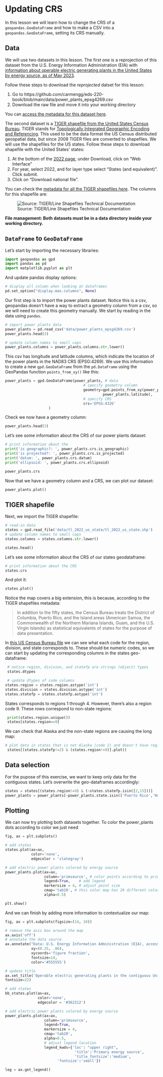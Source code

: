 <!-- 
Fixing the preview working directory
```python
import os
home = os.path.expanduser("~")
os.chdir(os.path.join(home,'eds-220-book'))
```

Ignore ShapelyDeprecationWarning warning in render

```python
import shapely
import warnings
from shapely.errors import ShapelyDeprecationWarning

warnings.filterwarnings("ignore", category=ShapelyDeprecationWarning) 
```
-->

# Updating CRS

In this lesson we will learn how to change the CRS of a `geopandas.GeoDataFrame` and how to make a CSV into a `geopandas.GeoDataFrame`, setting its CRS manually. 

## Data
We will use two datasets in this lesson. 
The first one is a reprojection of this dataset from the U.S. Energy Information Administration (EIA) with [information about operable electric generating plants in the United States by energy source, as of May 2023](https://atlas.eia.gov/datasets/eia::power-plants/about). 

Follow these steps to download the *reprojected* datset for this lesson:

1. Go to https://github.com/carmengg/eds-220-book/blob/main/data/power_plants_epsg4269.csv
2. Download the raw file and move it into your working directory

You can [access the metadata for this dataset here](https://eia.maps.arcgis.com/sharing/rest/content/items/bf5c5110b1b944d299bb683cdbd02d2a/info/metadata/metadata.xml?format=default&output=html). 

The second dataset is a [TIGER shapefile from the United States Census Bureau](https://www.census.gov/geographies/mapping-files/time-series/geo/tiger-line-file.2022.html#list-tab-790442341). 
TIGER stands for [Topologically Integrated Geographic Encoding and Referencing](https://en.wikipedia.org/wiki/Topologically_Integrated_Geographic_Encoding_and_Referencing). This used to be the data format the US Census distributed geospatial data, but since 2008 TIGER files are converted to shapefiles. 
We will use the shapefiles for the US states. 
Follow these steps to download shapefile with the United States' states:

1. At the bottom of the [2022 page](https://www.census.gov/geographies/mapping-files/time-series/geo/tiger-line-file.2022.html#list-tab-790442341), under Download, click on "Web Interface"
2. For year, select 2022, and for layer type select "States (and equivalent)". Click submit. 
3. Click on "Download national file".

You can check the [metadata for all the TIGER shapefiles here](https://www.census.gov/programs-surveys/geography/technical-documentation/complete-technical-documentation/tiger-geo-line.html). 
The columns for this shapefile are:

![Source: TIGER/Line Shapefiles Technical Documentation](/images/tiger_shp_columns.png)

**File management: Both datasets must be in a data directory inside your working directory.**

## `DataFrame` to `GeoDataFrame`

Let's start by importing the necessary libraries:

```python
import geopandas as gpd
import pandas as pd
import matplotlib.pyplot as plt
```

And update pandas display options:

```python
# display all column when looking at dataframes
pd.set_option("display.max.columns", None)
```

Our first step is to import the power plants dataset. 
Notice this is a csv, geopandas doesn't have a way to extract a geometry column from a csv, so we will need to create this geometry manually. 
We start by reading in the data using `pandas`.

```python
# import power plants data
power_plants = pd.read_csv('data/power_plants_epsg4269.csv')
power_plants.head(3)
```

```python
# update column names to small caps
power_plants.columns = power_plants.columns.str.lower()
```

This csv has longitude and latitude columns, which indicate the location of the power plants in the NAD83 CRS (EPSG:4269).
We use this information to create a new `gpd.GeoDataFrame` from the `pd.DataFrame` using the GeoPandas function `points_from_xy()` like this:

```python

power_plants = gpd.GeoDataFrame(power_plants, # data
                                    # specify geometry column
                                    geometry=gpd.points_from_xy(power_plants.longitude, 
                                             power_plants.latitude),
                                    # specify CRS
                                    crs='EPSG:4326'
                    )
```

Check we now have a geometry column:

```python
power_plants.head(3)
```

Let's see some information about the CRS of our power plants dataset:

```python
# print information about the 
print('is geographic?: ', power_plants.crs.is_geographic)
print('is projected?: ', power_plants.crs.is_projected)
print('datum: ', power_plants.crs.datum)
print('ellipsoid: ', power_plants.crs.ellipsoid)

power_plants.crs
```

Now that we have a geometry column and a CRS, we can plot our dataset:

```python
power_plants.plot()
```

## TIGER shapefile

Next, we import the TIGER shapefile:

```python
# read-in data
states = gpd.read_file('data/tl_2022_us_state/tl_2022_us_state.shp')
# update column names to small caps
states.columns = states.columns.str.lower()

states.head()
```

Let's see some information about the CRS of our states geodataframe:

```python
# print information about the CRS
states.crs
```

And plot it:

```python
states.plot()
```

 Notice the map covers a big extension, this is because, according to the TIGER shapefiles metadata:
 
 > In addition to the fifty states, the Census Bureau treats the District of Columbia, Puerto Rico, and the Island areas (American Samoa, the Commonwealth of the Northern Mariana Islands, Guam, and the U.S. Virgin Islands) as statistical equivalents of states for the purpose of data presentation. 

 In [this US Census Bureau file](https://www2.census.gov/geo/pdfs/maps-data/maps/reference/us_regdiv.pdf) we can see what each code for the region, division, and state corresponds to. 
 These should be numeric codes, so we can start by updating the corresponding columns in the states geo-dataframe:

```python
 # notice region, division, and statefp are strings (object) types
 states.dtypes
```

```python
 # update dtypes of code columns
states.region = states.region.astype('int')
states.division = states.division.astype('int')
states.statefp = states.statefp.astype('int')
```

 States corresponds to regions 1 through 4. 
 However, there's also a region code 9.
 These rows correspond to non-state regions:

```python
 print(states.region.unique())
 states[states.region==9]
``` 

 We can check that Alaska and the non-state regions are causing the long map:

```python
# plot data in states that is not Alaska (code 2) and doesn't have region code 9
 states[(states.statefp!=2) & (states.region!=9)].plot()
```

## Data selection

For the pupose of this exercise, we want to keep only data for the contiguous states.
Let's overwrite the geo-dataframes accordingly:

```python
states = states[(states.region!=9) & (~states.statefp.isin([2,15]))]
power_plants = power_plants[~power_plants.state.isin(['Puerto Rico','Hawaii','Alaska'])]
```

## Plotting

We can now try plotting both datasets together. To color the power_plants dots according to color we just need

```python
fig, ax = plt.subplots()

# add states 
states.plot(ax=ax,
            color='none',
            edgecolor = 'slategray')

# add electric power plants colored by energy source
power_plants.plot(ax=ax, 
                  column='primsource', # color points according to primsource value
                  legend=True,    # add legend
                  markersize = 4, # adjust point size
                  cmap='tab20', # this color map has 20 different colors
                  alpha=0.5)

plt.show()
```

And we can finish by adding more information to contextualize our map:

```python
fig, ax = plt.subplots(figsize=(14, 10))

# remove the axis box around the map
ax.axis('off')
# annotate the data source
ax.annotate("Data: U.S. Energy Information Administration (EIA), accessed Oct 30, 2023 \nhttps://atlas.eia.gov/datasets/eia::power-plants/about", 
            xy=(0.25, .06), 
            xycoords='figure fraction', 
            fontsize=14, 
            color='#555555')

# update title
ax.set_title('Operable electric generating plants in the contiguous United States',
fontsize=22)

# add states 
bb_states.plot(ax=ax,
               color='none',
               edgecolor = '#362312')

# add electric power plants colored by energy source
power_plants.plot(ax=ax, 
                  column='primsource',
                  legend=True,
                  markersize = 4,
                  cmap='tab20',
                  alpha=0.5,
                  # adjust legend location
                  legend_kwds={'loc': "upper right", 
                                'title':'Primary energy source',
                                'title_fontsize':'medium', 
                        'fontsize':'small'})

leg = ax.get_legend()
```
<!--

https://www.flexprojector.com

https://www.earthdatascience.org/courses/scientists-guide-to-plotting-data-in-python/plot-spatial-data/customize-vector-plots/python-customize-map-legends-geopandas/

https://stackoverflow.com/questions/74143732/customize-legend-labels-in-geopandas
-->
